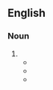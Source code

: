 ==English==

===Noun===
{{head|en|noun plural form}}

# {{plural of|brick shithouse|lang=en}}
#* {{quote-text|lang=en|year=1987|author=Howard Fast|title=The Dinner Party|page=228|passage=Webster and I are '''brick shithouses''', top to bottom. The wind doesn't even touch the smell of us."}}
#* {{quote-text|lang=en|year=1993|author=Frances Hegarty|title=Half Light|page=174|passage=Seventeen and nineteen, they were, built like '''brick shithouses''', one of them already with a baby.}}
#* {{quote-text|lang=en|year=2004|author=Perry Brass|title=The Substance of God: A Spiritual Thriller|page=84|passage=Two razor-scalped '''brick shithouses''' in suits, who looked like bouncers at a Hell's Angels dance, started staring at us.}}